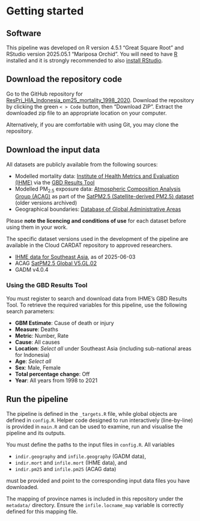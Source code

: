 # Getting started {#getting-started}

## Software

This pipeline was developed on R version 4.5.1 "Great Square Root" and RStudio version 2025.05.1 "Mariposa Orchid". You will need to have [R](https://www.r-project.org/) installed and it is strongly recommended to also [install RStudio](https://posit.co/download/rstudio-desktop/).

## Download the repository code

Go to the GitHub repository for [ResPrj_HIA_Indonesia_pm25_mortality_1998_2020](https://github.com/cardat/ResPrj_HIA_Indonesia_pm25_mortality_1998_2020). Download the repository by clicking the green `< > Code` button, then "Download ZIP". Extract the downloaded zip file to an appropriate location on your computer.

Alternatively, if you are comfortable with using Git, you may clone the repository.

## Download the input data

All datasets are publicly available from the following sources:

- Modelled mortality data: [Institute of Health Metrics and Evaluation (IHME)](https://www.healthdata.org/) via the [GBD Results Tool](https://vizhub.healthdata.org/gbd-results/)
- Modelled PM~2.5~ exposure data: [Atmospheric Composition Analysis Group (ACAG)](https://sites.wustl.edu/acag/) as part of the [SatPM2.5 (Satellite-derived PM2.5) dataset](https://sites.wustl.edu/acag/datasets/surface-pm2-5/) (older versions archived)
- Geographical boundaries: [Database of Global Administrative Areas](https://gadm.org/index.html)

Please **note the licencing and conditions of use** for each dataset before using them in your work.


The specific dataset versions used in the development of the pipeline are available in the Cloud CARDAT repository to approved researchers.

- [IHME data for Southeast Asia](https://cardat.github.io/data_inventory/ihme_gbd_2021.html#ihme_gbd_2021_all_cause_mortality_sea_1998_2021), as of 2025-06-03
- ACAG [SatPM2.5 Global V5.GL.02](https://cardat.github.io/data_inventory/air_pollution_model_globalgwr_pm25.html#globalgwr_pm25_v5gl02_1998_2020)
- GADM v4.0.4

### Using the GBD Results Tool

You must register to search and download data from IHME's GBD Results Tool. To retrieve the required variables for this pipeline, use the following search parameters:

- **GBM Estimate**: Cause of death or injury
- **Measure**: Deaths
- **Metric**: Number, Rate
- **Cause**: All causes
- **Location**: *Select all* under Southeast Asia (including sub-national areas for Indonesia)
- **Age**: *Select all*
- **Sex**: Male, Female
- **Total percentage change**: Off
- **Year**: All years from 1998 to 2021

## Run the pipeline

The pipeline is defined in the `_targets.R` file, while global objects are defined in `config.R`. Helper code designed to run interactively (line-by-line) is provided in `main.R` and can be used to examine, run and visualise the pipeline and its outputs.

You must define the paths to the input files in `config.R`. All variables 

- `indir.geography` and `infile.geography` (GADM data), 
- `indir.mort` and `infile.mort` (IHME data), and 
- `indir.pm25` and `infile.pm25` (ACAG data)

must be provided and point to the corresponding input data files you have downloaded.

The mapping of province names is included in this repository under the `metadata/` directory. Ensure the `infile.locname_map` variable is correctly defined for this mapping file.
